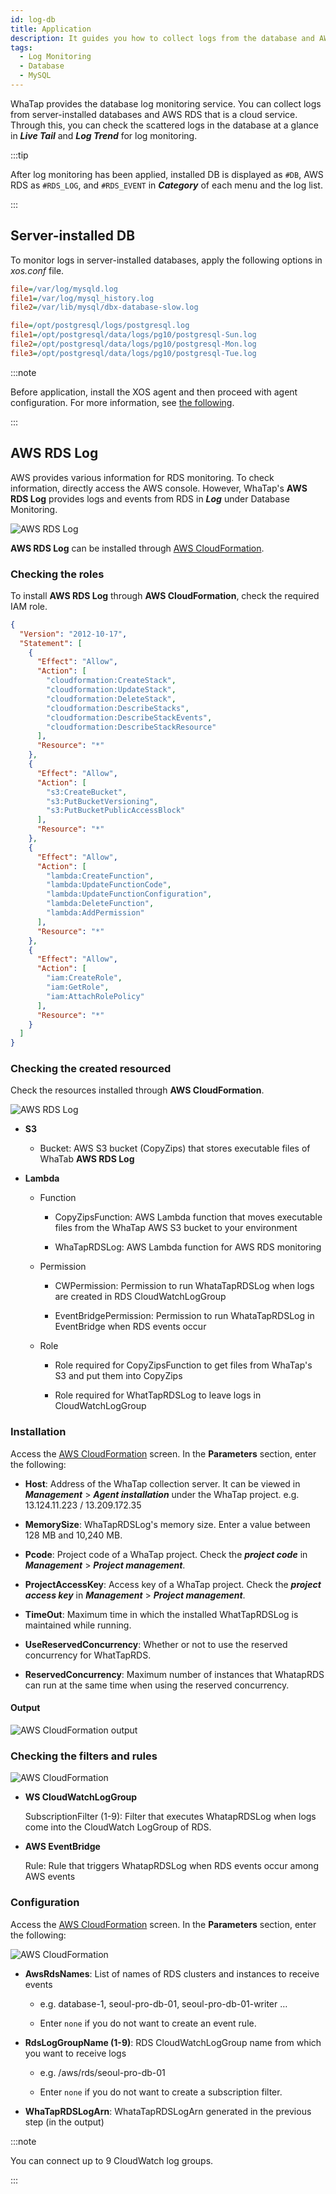 ```yaml
---
id: log-db
title: Application
description: It guides you how to collect logs from the database and AWS RDS.
tags:
  - Log Monitoring
  - Database
  - MySQL
---
```


WhaTap provides the database log monitoring service. You can collect logs from server-installed databases and AWS RDS that is a cloud service. Through this, you can check the scattered logs in the database at a glance in **_Live Tail_** and **_Log Trend_** for log monitoring.

:::tip

After log monitoring has been applied, installed DB is displayed as `#DB`, AWS RDS as `#RDS_LOG`, and `#RDS_EVENT` in **_Category_** of each menu and the log list.

<ImgLang img='db-log-category.png' desc='카테고리' />

:::

## Server-installed DB

To monitor logs in server-installed databases, apply the following options in _xos.conf_ file.

<InDoc product='mysql'>

```ini title='xos.conf'
file=/var/log/mysqld.log
file1=/var/log/mysql_history.log
file2=/var/lib/mysql/dbx-database-slow.log
```

</InDoc>

<InDoc product='postgresql'>

```ini title='xos.conf'
file=/opt/postgresql/logs/postgresql.log
file1=/opt/postgresql/data/logs/pg10/postgresql-Sun.log
file2=/opt/postgresql/data/logs/pg10/postgresql-Mon.log
file3=/opt/postgresql/data/logs/pg10/postgresql-Tue.log
```

</InDoc>

:::note

Before application, install the XOS agent and then proceed with agent configuration. For more information, see [the following](agent-xos-settings).

:::

## AWS RDS Log

AWS provides various information for RDS monitoring. To check information, directly access the AWS console. However, WhaTap's **AWS RDS Log** provides logs and events from RDS in **_Log_** under Database Monitoring.

![AWS RDS Log](/img/aws-rds-log-diagram.png)

**AWS RDS Log** can be installed through [AWS CloudFormation](https://docs.aws.amazon.com/ko_kr/AWSCloudFormation/latest/UserGuide/Welcome.html).

### Checking the roles

To install **AWS RDS Log** through **AWS CloudFormation**, check the required IAM role.

```json
{
  "Version": "2012-10-17",
  "Statement": [
    {
      "Effect": "Allow",
      "Action": [
        "cloudformation:CreateStack",
        "cloudformation:UpdateStack",
        "cloudformation:DeleteStack",
        "cloudformation:DescribeStacks",
        "cloudformation:DescribeStackEvents",
        "cloudformation:DescribeStackResource"
      ],
      "Resource": "*"
    },
    {
      "Effect": "Allow",
      "Action": [
        "s3:CreateBucket",
        "s3:PutBucketVersioning",
        "s3:PutBucketPublicAccessBlock"
      ],
      "Resource": "*"
    },
    {
      "Effect": "Allow",
      "Action": [
        "lambda:CreateFunction",
        "lambda:UpdateFunctionCode",
        "lambda:UpdateFunctionConfiguration",
        "lambda:DeleteFunction",
        "lambda:AddPermission"
      ],
      "Resource": "*"
    },
    {
      "Effect": "Allow",
      "Action": [
        "iam:CreateRole",
        "iam:GetRole",
        "iam:AttachRolePolicy"
      ],
      "Resource": "*"
    }
  ]
}
```

### Checking the created resourced

Check the resources installed through **AWS CloudFormation**.

![AWS RDS Log](/img/aws-rds-log-resource.png)

-   **S3** 

    -   Bucket: AWS S3 bucket (CopyZips) that stores executable files of WhaTab **AWS RDS Log**

-   **Lambda**

    -   Function 

        -   CopyZipsFunction: AWS Lambda function that moves executable files from the WhaTap AWS S3 bucket to your environment

        -   WhaTapRDSLog: AWS Lambda function for AWS RDS monitoring

    -   Permission

        -   CWPermission: Permission to run WhataTapRDSLog when logs are created in RDS CloudWatchLogGroup

        -   EventBridgePermission: Permission to run WhataTapRDSLog in EventBridge when RDS events occur

    -   Role

        -   Role required for CopyZipsFunction to get files from WhaTap's S3 and put them into CopyZips

        -   Role required for WhatTapRDSLog to leave logs in CloudWatchLogGroup

### Installation

Access the [AWS CloudFormation](https://console.aws.amazon.com/cloudformation/home?region=ap-northeast-2#/stacks/quickcreate?stackName=WhaTapRDS&templateURL=https://whatapforwarder.s3.ap-northeast-2.amazonaws.com/WhaTapRDSLogInstall.template) screen. In the **Parameters** section, enter the following:

-   **Host**: Address of the WhaTap collection server. It can be viewed in **_Management_** > **_Agent installation_** under the WhaTap project. e.g. 13.124.11.223 / 13.209.172.35

-   **MemorySize**: WhaTapRDSLog's memory size. Enter a value between 128 MB and 10,240 MB.

-   **Pcode**: Project code of a WhaTap project. Check the **_project code_** in **_Management_** > **_Project management_**.

-   **ProjectAccessKey**: Access key of a WhaTap project. Check the **_project access key_** in **_Management_** > **_Project management_**.

-   **TimeOut**: Maximum time in which the installed WhatTapRDSLog is maintained while running.

-   **UseReservedConcurrency**: Whether or not to use the reserved concurrency for WhatTapRDS.

-   **ReservedConcurrency**: Maximum number of instances that WhatapRDS can run at the same time when using the reserved concurrency.

#### Output

![AWS CloudFormation output](/img/aws-rds-log-setting-output.png)

### Checking the filters and rules

![AWS CloudFormation](/img/aws-rds-log-check-resources.png)

-   **WS CloudWatchLogGroup**

    SubscriptionFilter (1-9): Filter that executes WhatapRDSLog when logs come into the CloudWatch LogGroup of RDS.

-   **AWS EventBridge**

    Rule: Rule that triggers WhatapRDSLog when RDS events occur among AWS events

### Configuration

Access the [AWS CloudFormation](https://console.aws.amazon.com/cloudformation/home?region=ap-northeast-2#/stacks/quickcreate?stackName=whataprdseventforwarder&templateURL=https://whatapforwarder.s3.ap-northeast-2.amazonaws.com/WhaTapRDSLogSetting.template) screen. In the **Parameters** section, enter the following:

![AWS CloudFormation](/img/aws-rds-log-set-parameter.png)

-   **AwsRdsNames**: List of names of RDS clusters and instances to receive events

    -   e.g. database-1, seoul-pro-db-01, seoul-pro-db-01-writer …

    -   Enter `none` if you do not want to create an event rule.

-   **RdsLogGroupName (1-9)**: RDS CloudWatchLogGroup name from which you want to receive logs

    -   e.g. /aws/rds/seoul-pro-db-01

    -   Enter `none` if you do not want to create a subscription filter.

-   **WhaTapRDSLogArn**: WhataTapRDSLogArn generated in the previous step (in the output)

:::note

You can connect up to 9 CloudWatch log groups.

:::

